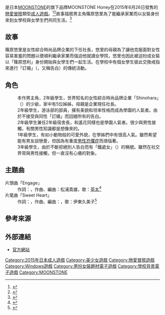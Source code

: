 {{Infobox animanga/Headerofja
|title= 大小姐和秘密少女
|image= お嬢様と秘密の乙女.jpg
|size= 280px
|caption= 
|japanese= お嬢様と秘密の乙女
|english= 
|kana= おじょうさまとひみつのおとめ
|romaji= Ojousama to Himitsu no Otome
|genre= 戀愛、女裝、學園
}}
{{Infobox animanga/Game
|標題=
|類型=[[戀愛冒險|戀愛冒險]]
|使用平台=Windows Vista/7/8
|遊戲引擎=
|開發團隊=[[MOONSTONE|MOONSTONE Honey]]
|代理商=MOONSTONE Honey
|製作人={{lang|ja|恋純ほたる}}
|監製=
|腳本=樹原新、篁葉月、藤井和敏、北川晴
|程式=
|音樂={{lang|ja|日太まりお}}、松浦貴雄
|美術={{lang|ja|桜坂つちゆ}}、日向奈尾
|遊戲人數=1
|發售日=2015年6月26日
|對象年齡=18禁
|結局數=4
}}
{{Infobox animanga/Footerofja}}
{{日本作品|大小姐和秘密少女|お嬢様と秘密の乙女}}是日本[[MOONSTONE|MOONSTONE]]的旗下品牌MOONSTONE Honey在2015年6月26日發售的[[戀愛冒險|戀愛冒險]]類型[[日本成人遊戲|成人遊戲]]。<ref>{{cite web|title=新ブランド・MOONSTONE Honey処女作『お嬢様と秘密の乙女』がデビュー!!|url=http://www.tgsmart.jp/article.aspx?a=5091|website=TG Smart|language=ja|date=2015年3月21日}}</ref><ref name="Getchu">{{cite web|title=お嬢様と秘密の乙女|url=http://www.getchu.com/soft.phtml?id=849797|website=Getchu.com|language=ja|accessdate=2021-04-08|archive-date=2017-04-12|archive-url=https://web.archive.org/web/20170412213109/http://www.getchu.com/soft.phtml?id=849797|dead-url=no}}</ref>故事描敘男主角篠原悠里為了能繼承家業而以女裝身份來到女學校與女學生們共同生活。<ref>{{cite web|title=お嬢様たちがエッチにみだれまくり！ 『お嬢様と秘密の乙女』|url=http://dengeki-hime.com/2015/05/28/1397/|website=電撃姫.com|language=ja|date=2015年5月28日}}{{Dead link|date=2018年9月 |bot=InternetArchiveBot |fix-attempted=yes }}</ref>

==故事==
篠原悠里是女性綜合時尚品牌企業的下任社長，悠里的母親為了讓他克服面對女性容易害羞的問題以便順利繼承家業而強迫他就讀{{lang|ja|マグノリア}}女學院，悠里也因此被迫扮成女裝以「篠原悠利」身份開始與女學生們一起生活。在學校中有個女學生彼此交換戒指來進行「訂婚」（{{lang|ja|エンゲージ}}，又稱告白）的傳統活動。

==角色==
;{{nihongo|篠原悠里|篠原 悠里}}
:本作男主角，2年級學生，世界知名的女性綜合時尚品牌企業「Shinohara」（{{lang|ja|シノハラ}}）的少爺，家中有5位姊姊，母親是企業現任社長。
;{{nihongo|姫小路遙花|姫小路 遙花|聲優：[[花澤櫻|花澤さくら]]<ref name="Getchu"/>}}
:2年級學生，游泳部的部員，擁有美貌和坦率性格而成為學園的人氣者。由於不接受與同性「訂婚」而回絕所有的告白。
;{{nihongo|神水守藍璃|神水守 藍璃|聲優：香澄りょう<ref name="Getchu"/>}}
:2年級學生兼任2年級宿舍長，和遙花同樣也是學園人氣者。很少與男性接觸，有關男性知識都是想像來的。
;{{nihongo|白雪由美奈|白雪 ゆみな|聲優：秋野花<ref name="Getchu"/>}}
:1年級學生，有如小動物般的可愛外貌，在學姊們中有很高人氣。雖然希望能有男友談戀愛，但因為有重度[[男性恐懼症|男性恐懼症]]而煩惱著。
;{{nihongo|西園寺紗夜|西園寺 紗夜 |聲優：霧賀みね<ref name="Getchu"/>}}
:3年級學生，由於不斷拒絕別人告白而有「鐵處女」（{{lang|ja|アイアン・メイデン}}）的稱號。雖然在社交界常與男性接觸，但一直沒有心儀的對象。

==主題曲==
;片頭曲「Engage」
:作詞：{{lang|ja|藤本スミレ}}，作曲、編曲：松浦貴雄，歌：[[茶太|茶太]]<ref>{{cite web|title=MOONSTONE Honey『お嬢様と秘密の乙女』OPデモムービーが公開 ―主題歌は茶太「Engage」|url=http://moedigi.com/game/2015/04/moonstone-honey-otome-op-movie/|website=moedigi|language=ja|date=2015年4月21日}}{{Dead link}}</ref>
;片尾曲「Sweet Heart」
:作詞：{{lang|ja|紘瀬さやか}}，作曲、編曲：{{lang|ja|日太まりお}}，歌：伊東久美子<ref>{{cite web|title=お嬢様と秘密の乙女|url=http://erogetrailers.com/soft/13208|website=ErogeTrailers|language=ja|accessdate=2017-03-09|archive-date=2016-08-29|archive-url=https://web.archive.org/web/20160829120235/http://erogetrailers.com/soft/13208|dead-url=no}}</ref>

==參考來源==
{{reflist}}

==外部連結==
*[http://www.moon-stone.jp/product/ms20/ 官方網站]{{Wayback|url=http://www.moon-stone.jp/product/ms20/ |date=20170324001855 }}{{ja}}

{{MOONSTONE}}

{{DEFAULTSORT:Ojousama to Himitsu no Otome}}
[[Category:2015年日本成人遊戲|Category:2015年日本成人遊戲]]
[[Category:美少女遊戲|Category:美少女遊戲]]
[[Category:戀愛冒險遊戲|Category:戀愛冒險遊戲]]
[[Category:Windows遊戲|Category:Windows遊戲]]
[[Category:男扮女裝題材電子遊戲|Category:男扮女裝題材電子遊戲]]
[[Category:學校背景電子遊戲|Category:學校背景電子遊戲]]
[[Category:MOONSTONE|Category:MOONSTONE]]
